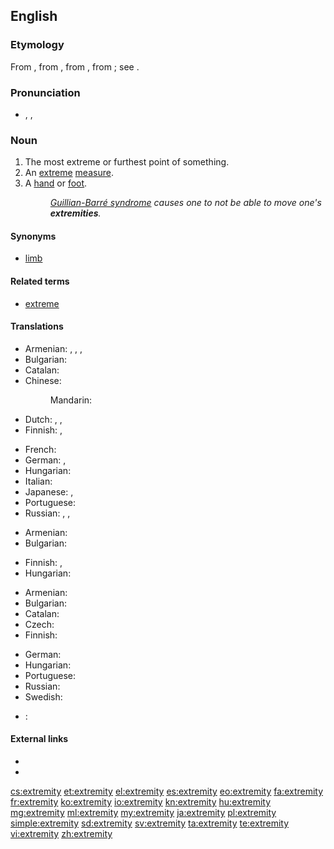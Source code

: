 ==English==

===Etymology===
From {{etyl|enm}} {{term|extremite}}, from {{etyl|fro}} {{term|extremite}}, from {{etyl|la}} {{term|extremitas||the extremity or end}}, from {{term|extremis||furthest, extreme}}; see {{term|extreme}}.

===Pronunciation===
* {{enPR|ĭkstrĕ'mĭtē}}, {{IPA|/ɪkˈstrɛmɪti/}}, {{SAMPA|/Ik"strEmIti/}}

===Noun===
{{en-noun|extremities}}

# The most extreme or furthest point of something.
# An [[extreme]] [[measure]].
# A [[hand]] or [[foot]].
#: ''[[Guillian-Barré syndrome]] causes one to not be able to move one's '''extremities'''.''

====Synonyms====
* [[limb]]

====Related terms====
* [[extreme]]

====Translations====
{{trans-top|furthest point}}
* Armenian: {{t-|hy|ծայր|tr=çayr}},  {{t-|hy|եզր|tr=ezr}},  {{t-|hy|վերջ|tr=verǰ}},  {{t|hy|վերջավորություն|tr=verǰavorut’yun}}
* Bulgarian: {{t|bg|край|m|sc=Cyrl}}
* Catalan: {{t|ca|extremitat|f}}
* Chinese:
*: Mandarin: {{t-|cmn|末端|tr=mòduān|sc=Hani}}
* Dutch: {{t-|nl|uiterste|n}}, {{t+|nl|extremiteit|f}}, {{t+|nl|uiteinde|n}}
* Finnish: {{t-|fi|ääripää}}, {{t-|fi|ääriraja}}
{{trans-mid}}
* French: {{t|fr|extrémité|f}}
* German: {{t|de|Extremität|f}},  {{t|de|äußerstes Ende|n}}
* Hungarian: {{t|hu|véglet}}
* Italian: {{t+|it|estremità|f}}
* Japanese: {{t|ja|果て|tr=はて, hate}},  {{t-|ja|末端|tr=まったん, mattan}}
* Portuguese: {{t+|pt|extremidade|f}}
* Russian: {{t+|ru|край|m|tr=kraj}},  {{t+|ru|оконечность|f|tr=okonéčnost'}},  {{t+|ru|конец|m|tr=konéc}}
{{trans-bottom}}

{{trans-top|extreme measure}}
* Armenian: {{t|hy|ծայրահեղություն|tr=çayraheġut’yun}}
* Bulgarian: {{t|bg|крайност|f|sc=Cyrl}}
{{trans-mid}}
* Finnish: {{t|fi|äärimmäisyys}}, {{t+|fi|äärimitta}}
* Hungarian: {{t+|hu|szélsőség}}
{{trans-bottom}}

{{trans-top|hand or foot}}
* Armenian: {{t|hy|վերջավորություն|tr=verǰavorut’yun}}
* Bulgarian: {{t|bg|крайник|m|sc=Cyrl}}
* Catalan: {{t|ca|extremitat|f}}
* Czech: {{t-|cs|končetina|f}}
* Finnish: {{t+|fi|raaja}}
{{trans-mid}}
* German: {{t|de|Extremität|f}}
* Hungarian: {{t+|hu|végtag}}
* Portuguese: {{t+|pt|extremidade|f}}
* Russian: {{t|ru|конечность|f}}
* Swedish: {{t-|sv|extremitet|c}}
{{trans-bottom}}

{{checktrans-top}}
* {{ttbc|es}}: {{t+|es|extremidad|f}}
{{trans-bottom}}

====External links====
* {{R:Webster 1913}}
* {{R:Century 1911}}

[[cs:extremity]]
[[et:extremity]]
[[el:extremity]]
[[es:extremity]]
[[eo:extremity]]
[[fa:extremity]]
[[fr:extremity]]
[[ko:extremity]]
[[io:extremity]]
[[kn:extremity]]
[[hu:extremity]]
[[mg:extremity]]
[[ml:extremity]]
[[my:extremity]]
[[ja:extremity]]
[[pl:extremity]]
[[simple:extremity]]
[[sd:extremity]]
[[sv:extremity]]
[[ta:extremity]]
[[te:extremity]]
[[vi:extremity]]
[[zh:extremity]]